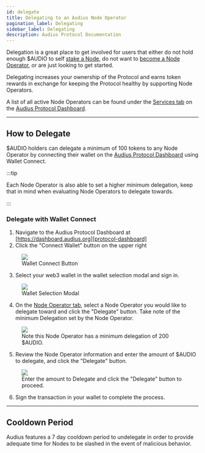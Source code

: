 ```yaml
---
id: delegate
title: Delegating to an Audius Node Operator
pagination_label: Delegating
sidebar_label: Delegating
description: Audius Protocol Documentation
---
```



Delegation is a great place to get involved for users that either do not hold enough $AUDIO to self
[stake a Node][staking], do not want to [become a Node Operator][node-operators], or are just
looking to get started.

Delegating increases your ownership of the Protocol and earns token rewards in exchange for keeping
the Protocol healthy by supporting Node Operators.

A list of all active Node Operators can be found under the [Services tab][services-tab] on the
[Audius Protocol Dashboard][protocol-dashboard].

---

## How to Delegate

$AUDIO holders can delegate a minimum of 100 tokens to any Node Operator by connecting their wallet
on the [Audius Protocol Dashboard][protocol-dashboard] using Wallet Connect.

:::tip

Each Node Operator is also able to set a higher minimum delegation, keep that in mind when
evaluating Node Operators to delegate towards.

:::

### Delegate with Wallet Connect

1. Navigate to the Audius Protocol Dashboard at [https://dashboard.audius.org][protocol-dashboard]
2. Click the "Connect Wallet" button on the upper right

<!-- prettier-ignore -->
<figure className="screensnippet-wrapper">
  <img src={useBaseUrl('/img/delegate/wallet-connect-button.png')} />
  <figcaption>Wallet Connect Button</figcaption>
</figure>

3. Select your web3 wallet in the wallet selection modal and sign in.

<!-- prettier-ignore -->
<figure className="screensnippet-wrapper">
  <img src={useBaseUrl('/img/delegate/wallet-selector.png')} />
  <figcaption>Wallet Selection Modal</figcaption>
</figure>

4. On the [Node Operator tab][node-operators], select a Node Operator you would like to delegate
   toward and click the "Delegate" button. Take note of the minimum Delegation set by the Node
   Operator.

<!-- prettier-ignore -->
<figure className="screensnippet-wrapper">
  <img src={useBaseUrl('/img/delegate/node-operator-tab.png')} />
  <figcaption>Note this Node Operator has a minimum delegation of 200 $AUDIO.</figcaption>
</figure>

5. Review the Node Operator information and enter the amount of $AUDIO to delegate, and click the
   "Delegate" button.

<!-- prettier-ignore -->
<figure className="screensnippet-wrapper">
  <img src={useBaseUrl('/img/delegate/delegate-modal.png')} />
  <figcaption>Enter the amount to Delegate and click the "Delegate" button to proceed.</figcaption>
</figure>

6. Sign the transaction in your wallet to complete the process.

---

## Cooldown Period

Audius features a 7 day cooldown period to undelegate in order to provide adequate time for Nodes to
be slashed in the event of malicious behavior.

<!-- prettier-ignore -->
[node-operators]: https://dashboard.audius.org/#/nodes
[protocol-dashboard]: https://dashboard.audius.org/
[services-tab]: https://dashboard.audius.org/services
[staking]: /node-operator/staking/stake
